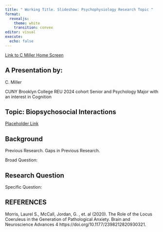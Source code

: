 ```yaml
---
title: " Working Title. Slideshow: Psychophysiology Research Topic "
format:
  revealjs:
    theme: white
    transition: convex
editor: visual
execute:
  echo: false
---
```


[Link to C Miller Home Screen](https://miller-c-r.github.io/cm_nsf_reu_didactics/)

## A Presentation by:

C. Miller

CUNY Brooklyn College REU 2024 cohort Senior and Psychology Major with an interest in Cognition

## Topic: Biopsychosocial Interactions



[Placeholder Link](place_holder.docx) 

## Background

Previous Research.
Gaps in Previous Research.



Broad Question:


## Research Question

Specific Question: 

## REFERENCES {.scrollable}

Morris, Laurel S., McCall, Jordan, G. , et. al (2020). The Role of the Locus Coeruleus in the Generation of Pathological Anxiety. Brain and Neuroscience Advances 4 https://doi.org/10.1177/2398212820930321.


